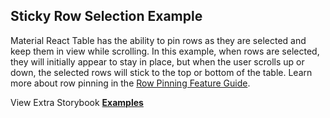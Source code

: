 
<Head>
  <title>{'Sticky Row Selection Example - Material React Table V3 Docs'}</title>
  <meta
    name="description"
    content="An example of Material React Table which shows how to pin individual rows as they get selected and have them be sticky and stay in view while scrolling."
  />
  <meta
    property="og:title"
    content="Sticky Row Selection Material React Table Example"
  />
  <meta
    property="og:description"
    content="An example of Material React Table which shows how to pin individual rows as they get selected and have them be sticky and stay in view while scrolling."
  />
</Head>

## Sticky Row Selection Example

Material React Table has the ability to pin rows as they are selected and keep them in view while scrolling. In this example, when rows are selected, they will initially appear to stay in place, but when the user scrolls up or down, the selected rows will stick to the top or bottom of the table. Learn more about row pinning in the [Row Pinning Feature Guide](/docs/guides/row-pinning).

<Examples isPage />

View Extra Storybook **[Examples](https://www.material-react-table.dev/?path=/story/prop-playground--default)**
